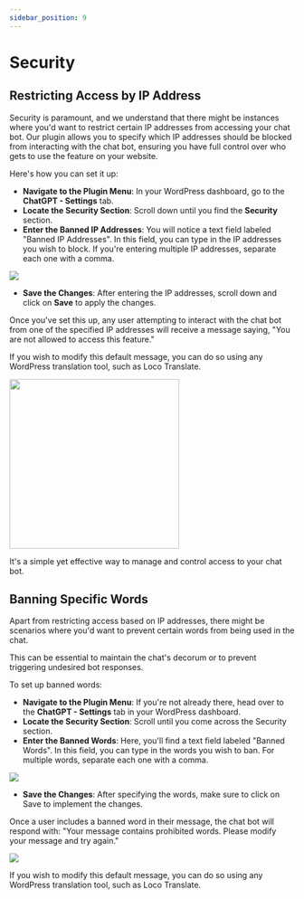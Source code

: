```yaml
---
sidebar_position: 9
---
```



# Security

## Restricting Access by IP Address

Security is paramount, and we understand that there might be instances where you'd want to restrict certain IP addresses from accessing your chat bot. Our plugin allows you to specify which IP addresses should be blocked from interacting with the chat bot, ensuring you have full control over who gets to use the feature on your website.

Here's how you can set it up:

- **Navigate to the Plugin Menu**: In your WordPress dashboard, go to the **ChatGPT - Settings** tab.
- **Locate the Security Section**: Scroll down until you find the **Security** section.
- **Enter the Banned IP Addresses**: You will notice a text field labeled "Banned IP Addresses". In this field, you can type in the IP addresses you wish to block. If you're entering multiple IP addresses, separate each one with a comma.

<img src={Sec1} />

- **Save the Changes**: After entering the IP addresses, scroll down and click on **Save** to apply the changes.

Once you've set this up, any user attempting to interact with the chat bot from one of the specified IP addresses will receive a message saying, "You are not allowed to access this feature."

If you wish to modify this default message, you can do so using any WordPress translation tool, such as Loco Translate.

<img src={Sec2} width="300" />

It's a simple yet effective way to manage and control access to your chat bot.

## Banning Specific Words

Apart from restricting access based on IP addresses, there might be scenarios where you'd want to prevent certain words from being used in the chat.

This can be essential to maintain the chat's decorum or to prevent triggering undesired bot responses.

To set up banned words:

- **Navigate to the Plugin Menu**: If you're not already there, head over to the **ChatGPT - Settings** tab in your WordPress dashboard.
- **Locate the Security Section**: Scroll until you come across the Security section.
- **Enter the Banned Words**: Here, you'll find a text field labeled "Banned Words". In this field, you can type in the words you wish to ban. For multiple words, separate each one with a comma.

<img src={Sec3} />

- **Save the Changes**: After specifying the words, make sure to click on Save to implement the changes.

Once a user includes a banned word in their message, the chat bot will respond with: "Your message contains prohibited words. Please modify your message and try again."

<img src={Sec4} />

If you wish to modify this default message, you can do so using any WordPress translation tool, such as Loco Translate.